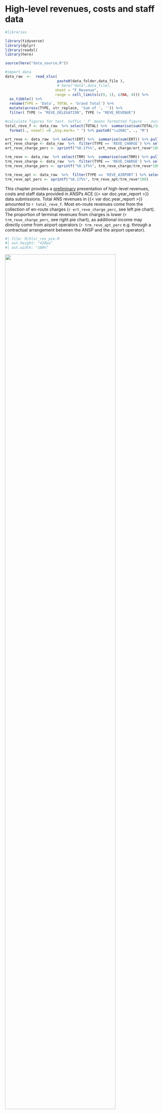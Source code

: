 # High-level revenues, costs and staff data {#sec-high}

```r
#libraries

library(tidyverse)
library(dplyr)
library(readxl)
library(here)

source(here("data_source.R"))

#import data
data_raw  <-  read_xlsx(
                        paste0(data_folder,data_file ),
                        # here("data",data_file),
                       sheet = "F_Revenue",
                       range = cell_limits(c(9, 1), c(NA, 4))) %>%
  as_tibble() %>% 
  rename(TYPE = 'Data', TOTAL = 'Grand Total') %>% 
  mutate(across(TYPE, str_replace, 'Sum of ', '')) %>% 
  filter( TYPE != "REVE_DELEGATION", TYPE != "REVE_REVENUE")

#calculate figures for text. Suffix '_f' means formatted figure -- Just an example for you to see how it could be done to avoid copy pasting
total_reve_f <- data_raw  %>% select(TOTAL) %>%  summarise(sum(TOTAL/1000000)) %>% pull() %>% round() %>% 
  format(., nsmall =0 ,big.mark= " ") %>% paste0("\u20AC", ., "M")

ert_reve <- data_raw  %>% select(ERT) %>%  summarise(sum(ERT)) %>% pull() 
ert_reve_charge <- data_raw  %>%  filter(TYPE == 'REVE_CHARGE') %>% select(ERT)  %>% pull() 
ert_reve_charge_perc <- sprintf("%0.1f%%", ert_reve_charge/ert_reve*100) 

trm_reve <- data_raw  %>% select(TRM) %>%  summarise(sum(TRM)) %>% pull() 
trm_reve_charge <- data_raw  %>%  filter(TYPE == 'REVE_CHARGE') %>% select(TRM)  %>% pull() 
trm_reve_charge_perc <- sprintf("%0.1f%%", trm_reve_charge/trm_reve*100) 

trm_reve_apt <- data_raw  %>%  filter(TYPE == 'REVE_AIRPORT') %>% select(TRM)  %>% pull() 
trm_reve_apt_perc <- sprintf("%0.1f%%", trm_reve_apt/trm_reve*100) 

```

This chapter provides a [preliminary]{.underline} presentation of high-level revenues, costs and staff data provided in ANSPs ACE {{< var doc.year_report >}} data submissions. Total ANS revenues in {{< var doc.year_report >}} amounted to `r total_reve_f`. Most en-route revenues come from the collection of en-route charges (`r ert_reve_charge_perc`, see left pie chart). The proportion of terminal revenues from charges is lower (`r trm_reve_charge_perc`, see right pie chart), as additional income may directly come from airport operators (`r trm_reve_apt_perc` e.g. through a contractual arrangement between the ANSP and the airport operator).

::: {#fig-figure-2-1}

:::: {.content-visible when-format="html"}
```r
#| file: R/hlsr_rev_pie.R
#| out.height: "420px"
#| out.width: "100%"
```
::::

:::: {.content-visible when-format="pdf"}
![](figures/figure-2-1-hlsr_rev_pie.png){height=85% width=85%}
::::

```r
#| child: R/hlsr_rev_table.Rmd
```


Breakdown of gate-to-gate ANS revenues, {{< var doc.year_report >}}
:::

::: blue
:::: columns
::::: {.column width="25%"}
![](figures/Figure-2-2-cfh.png)
:::::

::::: {.column width="50%"}
Across the Pan-European system, traffic in 2022 (measured in composite flight-hours) was +58.5% higher than in 2021 but remained -12.7% lower than in 2019. In the meantime, total gate-to-gate revenues increased slightly less than traffic (+53.6%) and remained -15.4% lower than in 2019.
:::::

::::: {.column width="25%"}
![](figures/Figure-2-2-rev.png)
:::::
::::
:::

The ACE benchmarking analysis focuses on the specific costs of providing gate-to-gate ATM/CNS services which amounted to €8 983M in 2022. Operating costs (including staff costs, non-staff operating costs and exceptional cost items) accounted for some 83% of total ATM/CNS provision costs, while depreciation costs and the cost of capital represented some 17%.

::: {#fig-figure-2-3}

:::: {.content-visible when-format="html"}

```r
#| file: R/hlsr_c_bdown_pie.R
#| out.width: "100%"
#| out.height: "300px"
```

::::

:::: {.content-visible when-format="pdf"}

![](figures/figure-2-3-hlsr_c_bdown_pie.png){height=85% width=85%}

:::: 

```r
#| child: R/hlsr_c_bdown_table.Rmd
```

Gate-to-gate ATM/CNS provision costs at Pan-European system level, {{< var doc.year_report >}}
:::


::: blue
:::: columns
::::: {.column width="35%"}
Between {{< var doc.year_report_minus1 >}} and {{< var doc.year_report >}}, total ATM/CNS provision costs rose by +4.2% (+€358.1M), reflecting cost increases from 26 out of 38 ANSPs. Staff costs (+€220.2M), the cost of capital (+163.2M) and non-staff operating costs (+130.5M) were the main sources of increase in 2022.
:::::

::::: {.column width="65%"}
```r
knitr::include_graphics('figures/Figure-2-4.png')
```
:::::
::::
:::

::: blue
For staff and non-staff operating costs, this reflects the release of temporary measures implemented in 2020 and 2021 (e.g. short time work, furlough schemes, reduced remuneration, postponement of non-essential activities, etc.). <br><br> The observed trend in the cost of capital is heavily affected by very large increases for DHMI, DFS and LFV. Finally, the cancellation or deferral of non-essential investments resulted in a reduction in depreciation costs (-€82.4M).
:::

In {{< var doc.year_report >}}, the five largest ANSPs (ENAIRE, ENAV, DFS, DSNA and NATS) bore some 54% of total Pan-European gate-to-gate ATM/CNS provision costs, while the five smallest ANSPs accounted for some 1% (see bottom left part of @fig-figure-2-3).

::: {.centeredtitle}
[**Trends in ATM/CNS provision costs at Pan-European system level**]{.underline }
:::

::: {#fig-figure-2-5}
:::: {.content-visible when-format="html"}
::::: {style="max-width: 620px; margin: auto"}
```r
#| file: R/hlsr_evo_cost.R
#| out.height: "200px"
#| out.width: "100%"
```
:::::

:::: {.content-visible when-format="pdf"}
![](figures/figure-2-5-1-hlsr_eco_ce.png){height=100% width=100%}
::::

::::

:::: {layout="[65,35]"}
```r
#| file: R/hlsr_cost_per_ansp.R
#| out.height: "600px"
```

```r
#| file: R/hlsr_cost_per_ansp_perc.R
#| out.height: "600px"
```
::::

Changes in ATM/CNS provision costs (real terms)
:::

<!-- ![Changes in ATM/CNS provision costs (real terms)](figures/Figure-2-3.png){#fig-figure-2-3 width="75%"} -->

The Pan-European ANSPs employed a total of 52 843 staff in 2022 (comprising 52 026 staff providing ATM/CNS services and 817 internal MET staff). Some 17 335 staff (33%) were ATCOs working on operational duty, split between ACCs (54%) and APP/TWR facilities (46%). On average, 2.0 additional staff are required for every ATCO in OPS in Europe.



::: {#fig-figure-2-6}
:::: {.content-visible when-format="html"}
```r
#| file: R/hlsr_staff_pie.R
#| out.width: "100%"
#| out.height: "300px"
```
::::

:::: {.content-visible when-format="pdf"}
![](figures/figure-2-6-hlsr_staff_pie.png){height=85% width=85%}
::::

Breakdown of total gate-to-gate ATM/CNS staff at Pan-European system level, {{< var doc.year_report >}}
:::


In {{< var doc.year_report >}}, the number of ATM/CNS staff remained almost at the same level as in 2021 (-0.2% or -127 FTEs).

::: {.centeredtitle}
[**Trends in gate-to-gate ATM/CNS staff at Pan-European system level**]{.underline }
:::

::: {#fig-figure-2-7}
:::: {style="max-width: 620px; margin: auto"}
```r
#| file: R/hlsr_evo_staff.R
#| out.height: "200px"
#| out.width: "100%"
```
::::

:::: {layout="[65,35]"}
```r
#| file: R/hlsr_staff_bdown_bar.R
#| out.height: "400px"
```

```r
#| file: R/hlsr_staff_bdown_bar_perc.R
#| out.height: "400px"
```
::::

Total gate-to-gate ATM/CNS staff per staff category
:::

<!-- ![Total gate-to-gate ATM/CNS staff per staff category](figures/Figure-2-5.png){#fig-figure-2-5 width="75%"} -->

The overall change in staff number observed for {{< var doc.year_report >}} mainly reflects changes in the following staff categories:

-   Administrative staff (-357 FTEs, or -4.1%); and,
-   ATCOs in OPS (+550 FTEs, or +3.3%).

The changes in the number of ATCOs categories may reflect the reallocation of some ATCOs from non-operational duties to OPS, due to the traffic increase after COVID-19 pandemic.

Minor decreases are also observed for OPS support -- non-ATCO (-80 FTEs), ATC assistants (-57 FTEs), technical support staff for planning and development (-38 FTEs), Ab-initio trainees (-30 FTEs).

On the other hand, minor increases are also observed for staff for ancillary services (+41 FTEs) and technical support staff for operational maintenance, monitoring and control (+19 FTEs).
